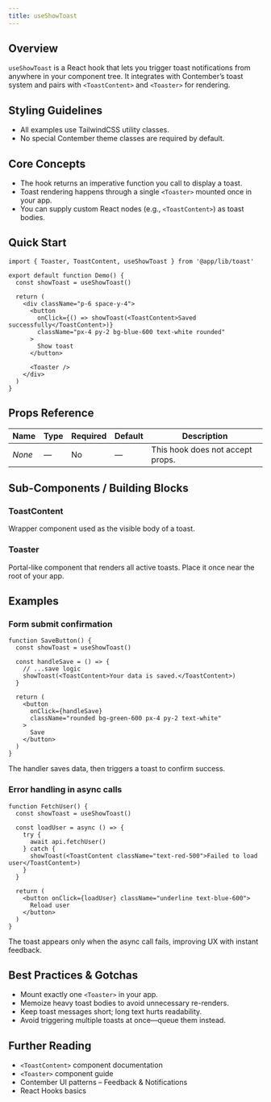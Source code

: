 ```yaml
---
title: useShowToast
---
```


<!-- Edited by human: false -->
<!-- Examples count: 0 -->
<!-- Source examples: 0 -->
<!-- Playground examples: 0 -->
<!-- External examples: 0 -->
<!-- Import examples: 8 -->

## Overview
`useShowToast` is a React hook that lets you trigger toast notifications from anywhere in your component tree.
It integrates with Contember’s toast system and pairs with `<ToastContent>` and `<Toaster>` for rendering.

## Styling Guidelines
* All examples use TailwindCSS utility classes.
* No special Contember theme classes are required by default.

## Core Concepts
* The hook returns an imperative function you call to display a toast.
* Toast rendering happens through a single `<Toaster>` mounted once in your app.
* You can supply custom React nodes (e.g., `<ToastContent>`) as toast bodies.

## Quick Start
```tsx
import { Toaster, ToastContent, useShowToast } from '@app/lib/toast'

export default function Demo() {
  const showToast = useShowToast()

  return (
    <div className="p-6 space-y-4">
      <button
        onClick={() => showToast(<ToastContent>Saved successfully</ToastContent>)}
        className="px-4 py-2 bg-blue-600 text-white rounded"
      >
        Show toast
      </button>

      <Toaster />
    </div>
  )
}
```

## Props Reference
| Name | Type | Required | Default | Description |
|------|------|----------|---------|-------------|
| _None_ | — | No | — | This hook does not accept props. |

## Sub-Components / Building Blocks
### ToastContent
Wrapper component used as the visible body of a toast.

### Toaster
Portal-like component that renders all active toasts. Place it once near the root of your app.

## Examples
### Form submit confirmation
```tsx
function SaveButton() {
  const showToast = useShowToast()

  const handleSave = () => {
    // ...save logic
    showToast(<ToastContent>Your data is saved.</ToastContent>)
  }

  return (
    <button
      onClick={handleSave}
      className="rounded bg-green-600 px-4 py-2 text-white"
    >
      Save
    </button>
  )
}
```
The handler saves data, then triggers a toast to confirm success.

### Error handling in async calls
```tsx
function FetchUser() {
  const showToast = useShowToast()

  const loadUser = async () => {
    try {
      await api.fetchUser()
    } catch {
      showToast(<ToastContent className="text-red-500">Failed to load user</ToastContent>)
    }
  }

  return (
    <button onClick={loadUser} className="underline text-blue-600">
      Reload user
    </button>
  )
}
```
The toast appears only when the async call fails, improving UX with instant feedback.

## Best Practices & Gotchas
* Mount exactly one `<Toaster>` in your app.
* Memoize heavy toast bodies to avoid unnecessary re-renders.
* Keep toast messages short; long text hurts readability.
* Avoid triggering multiple toasts at once—queue them instead.

## Further Reading
* `<ToastContent>` component documentation
* `<Toaster>` component guide
* Contember UI patterns – Feedback & Notifications
* React Hooks basics

<!-- End of Generated Documentation -->
